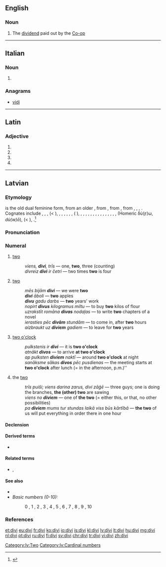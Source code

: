 ==English==

===Noun===
{{en-noun}}

# {{context|British|informal|dated|lang=en}} The [[dividend]] paid out by the [[Co-op]]

----

==Italian==

===Noun===
{{head|it|plural}} {{m}}

# {{plural of|divo|lang=it}}

===Anagrams===
* [[vidi#Italian|vidi]]

----

==Latin==

===Adjective===
{{la-adj-form|dīvī}}

# {{inflection of|dīvus||nom|m|p|lang=la}}
# {{inflection of|dīvus||gen|m|s|lang=la}}
# {{inflection of|dīvus||gen|n|s|lang=la}}
# {{inflection of|dīvus||voc|m|p|lang=la}}

----

==Latvian==

===Etymology===
{{etyl|lv|-}} {{term|divi|lang=lv}} is the old dual feminine form, from an older {{term/t|lv||*duwi}}, from {{term/t|lv||*duwu}}, from {{etyl|bat-pro|lv}} {{term/t|bat-pro|*duwō}}, from {{etyl|ine-pro|lv}} {{term/t|ine-pro|*dwóh₁}}, {{term/t|ine-pro|*dwóu||two (masc.)}}, {{term/t|ine-pro|*dwéi}}, {{term/t|ine-pro|*dwái||two (fem., neut.)}}. Cognates include {{etyl|lt|-}} {{term|du|lang=lv}}, {{term|dvi|lang=lv}}, {{etyl|prg|-}} {{term|dwai|lang=prg}}, {{etyl|xsv|-}} {{term|duo|lang=xsv}} (< {{term/t|xsv|*dwuo}}), {{etyl|cu|-}} {{term|дъва|lang=cu}}, {{etyl|cu|-}} {{term|дъвѣ|lang=cu}}, {{etyl|ru|-}}, {{etyl|be|-}}, {{etyl|uk|-}}, {{etyl|bg|-}} {{term|два|lang=ru}}, {{term|две|lang=ru}} ({{etyl|uk|-}} {{term|дві||(fem.)|lang=uk}}), {{etyl|cs|-}} {{term|dva|lang=cs}}, {{term|dvě|lang=cs}}, {{etyl|pl|-}} {{term|dwa|lang=pl}}, {{term|dwie|lang=pl}}, {{etyl|got|-}} {{term|𐍄𐍅𐌰𐌹|tr=twai|lang=got}}, {{term|𐍄𐍅𐍉𐍃|tr=twōs|lang=got}}, {{term|𐍄𐍅𐌰|tr=twa|lang=got}}, {{etyl|goh|-}} {{term/t|goh|zwēne}}, {{term/t|goh|zwā}}, {{term/t|goh|zwō}}, {{term|zwei|lang=goh}}, {{etyl|de|-}} {{term|zwei|lang=de}}, {{etyl|en|-}} {{term|two|lang=en}}, {{etyl|sa|-}} {{term|द्व|tr=dvá|lang=sa}}, {{etyl|grc|-}} {{term|δύο|tr=dúo|lang=grc}}, {{term|δύω|tr=dúō|lang=grc}} (Homeric δύ(ϝ)ω, ''dú(w)ō''), {{etyl|la|-}} {{term|duo|lang=la}} (< {{term/t|la|*duō}}), {{term|duae|lang=la}}.<ref>{{R:lv:LEV}}</ref>

===Pronunciation===
{{cardinalbox|lv|1|2|3|viens|trīs|ord=otrais|mult=divreiz|opt=[[nominal|Nominal]]|optx=divnieks|wplink=2 (skaitlis)}}
{{rfap|lang=lv}}

===Numeral===
{{lv-card num}}

# [[two]] {{gloss|the [[cipher]], the [[cardinal number]] [[two]]}}
#: ''viens, '''divi''', trīs'' — one, '''two''', three (counting)
#: ''divreiz '''divi''' ir četri'' — two times '''two''' is four
# [[two]] {{gloss|an [[amount]] equal to [[two]]}}
#: ''mēs bijām '''divi''''' — we were '''two'''
#: '''''divi''' āboli'' — '''two''' apples
#: '''''divu''' gadu darbs'' — '''two''' years' work
#: ''nopirt '''divus''' kilogramus miltu'' — to buy '''two''' kilos of flour
#: ''uzrakstīt romāna '''divas''' nodaļas'' — to write '''two''' chapters of a novel
#: ''ierasties pēc '''divām''' stundām'' — to come in, after '''two''' hours 
#: ''aizbraukt uz '''diviem''' gadiem'' — to leave for '''two''' years
# [[two o'clock]] {{gloss|a [[moment]] in [[time]]; [[two]] [[hour]]s after [[midnight]], or after [[noon]]}}
#: ''pulkstenis ir '''divi''''' — it is '''two o'clock'''
#: ''atnākt '''divos''''' — to arrive '''at two o'clock'''
#: ''ap pulksten '''diviem''' naktī'' — around '''two o'clock''' at night
#: ''sanāksme sākas '''divos''' pēc pusdienas'' — the meeting starts at '''two o'clock''' after lunch (= in the afternoon, p.m.)''
# the [[two]] {{gloss|[[two]] [[previously]] [[mention]]ed [[people]], [[objects]], etc.}}
#: ''trīs puiši; viens darina zarus, divi zāģē'' — three guys; one is doing the branches, '''the (other) two''' are sawing
#: ''viens no '''diviem''''' — one of '''the two''' (= either this, or that, no other possibilities) 
#: ''pa '''diviem''' mums tur stundas laikā viss būs kārtībā'' — '''the two''' of us will put everything in order there in one hour

====Declension====
{{lv-decl-card-num|div}}

====Derived terms====
* {{l/lv|divskanis}}

====Related terms====
* {{l/lv|dvīnis}}, {{l/lv|dvīne}}

====See also====
* {{l/lv|skaitlis}}
* ''Basic numbers (0-10):''
*: 0 {{l/lv|nulle}}, 1 {{l/lv|viens}}, 2 {{l/lv|divi}}, 3 {{l/lv|trīs}}, 4 {{l/lv|četri}}, 5 {{l/lv|pieci}}, 6 {{l/lv|seši}}, 7 {{l/lv|septiņi}}, 8 {{l/lv|astoņi}}, 9 {{l/lv|deviņi}}, 10 {{l/lv|desmit}}

===References===
<references />

[[Category:lv:Two]]
[[Category:lv:Cardinal numbers]]

[[et:divi]]
[[eu:divi]]
[[fr:divi]]
[[ko:divi]]
[[io:divi]]
[[is:divi]]
[[kl:divi]]
[[lv:divi]]
[[lt:divi]]
[[hu:divi]]
[[mg:divi]]
[[nl:divi]]
[[pt:divi]]
[[ru:divi]]
[[fi:divi]]
[[sv:divi]]
[[chr:divi]]
[[tr:divi]]
[[vi:divi]]
[[zh:divi]]